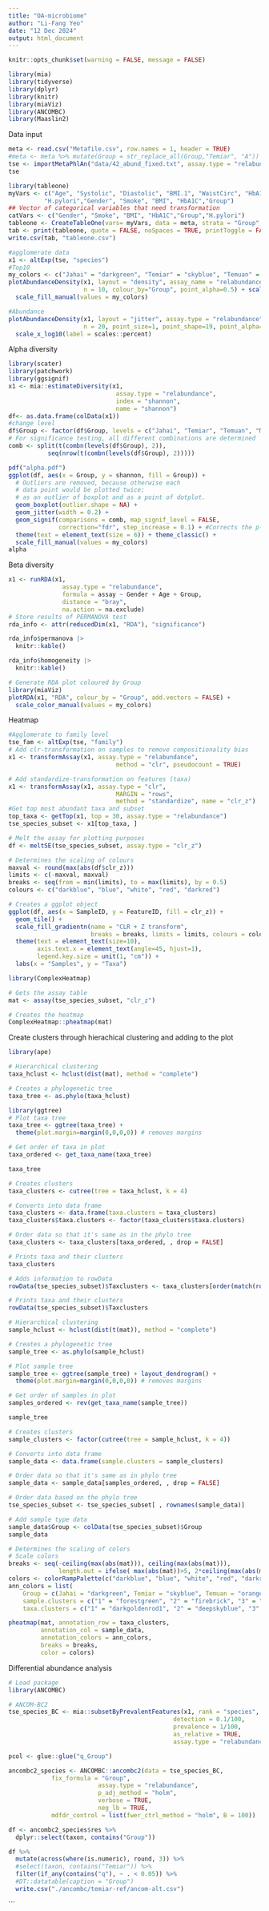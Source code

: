---
title: "OA-microbiome"
author: "Li-Fang Yeo"
date: "12 Dec 2024"
output: html_document
---

```{r setup, include=FALSE}
knitr::opts_chunk$set(warning = FALSE, message = FALSE)
```

```{r}
library(mia)
library(tidyverse)
library(dplyr)
library(knitr)
library(miaViz)
library(ANCOMBC)
library(Maaslin2)
```
Data input 
```{r}
meta <- read.csv("Metafile.csv", row.names = 1, header = TRUE)
#meta <- meta %>% mutate(Group = str_replace_all(Group,"Temiar", "A"))
tse <- importMetaPhlAn("data/42_abund_fixed.txt", assay.type = "relabundance", col.data = meta, removeTaxaPrefixes = TRUE)
tse
```
```{r}
library(tableone)
myVars <- c("Age", "Systolic", "Diastolic", "BMI.1", "WaistCirc", "HbA1C.1",
          "H.pylori","Gender", "Smoke", "BMI", "HbA1C","Group")
## Vector of categorical variables that need transformation
catVars <- c("Gender", "Smoke", "BMI", "HbA1C","Group","H.pylori")
tableone <- CreateTableOne(vars= myVars, data = meta, strata = "Group", factorVars = catVars) 
tab <- print(tableone, quote = FALSE, noSpaces = TRUE, printToggle = FALSE)
write.csv(tab, "tableone.csv")
```

```{r}
#agglomerate data
x1 <- altExp(tse, "species")
#Top10
my_colors <- c("Jahai" = "darkgreen", "Temiar" = "skyblue", "Temuan" = "orange", "Malay" = "pink" )
plotAbundanceDensity(x1, layout = "density", assay_name = "relabundance",
                     n = 10, colour_by="Group", point_alpha=0.5) + scale_x_log10(label = scales::label_number()) +
  scale_fill_manual(values = my_colors)
```
```{r}
#Abundance
plotAbundanceDensity(x1, layout = "jitter", assay.type = "relabundance",
                     n = 20, point_size=1, point_shape=19, point_alpha=0.1, order_descending = TRUE) +
  scale_x_log10(label = scales::percent)
```
Alpha diversity 
```{r}
library(scater)
library(patchwork)
library(ggsignif)
x1 <- mia::estimateDiversity(x1, 
                              assay.type = "relabundance",
                              index = "shannon", 
                              name = "shannon")
df<- as.data.frame(colData(x1))
#change level
df$Group <- factor(df$Group, levels = c("Jahai", "Temiar", "Temuan", "Malay"))
# For significance testing, all different combinations are determined
comb <- split(t(combn(levels(df$Group), 2)), 
           seq(nrow(t(combn(levels(df$Group), 2)))))

pdf("alpha.pdf")
ggplot(df, aes(x = Group, y = shannon, fill = Group)) +
  # Outliers are removed, because otherwise each 
  # data point would be plotted twice; 
  # as an outlier of boxplot and as a point of dotplot.
  geom_boxplot(outlier.shape = NA) + 
  geom_jitter(width = 0.2) + 
  geom_signif(comparisons = comb, map_signif_level = FALSE,
              correction="fdr", step_increase = 0.1) + #Corrects the p-values and step increase minimise overlap
  theme(text = element_text(size = 6)) + theme_classic() +
  scale_fill_manual(values = my_colors)
alpha

```
Beta diversity
```{r}
x1 <- runRDA(x1,
               assay.type = "relabundance",
               formula = assay ~ Gender + Age + Group,
               distance = "bray",
               na.action = na.exclude)
# Store results of PERMANOVA test
rda_info <- attr(reducedDim(x1, "RDA"), "significance")
```
```{r}
rda_info$permanova |>
  knitr::kable()
```
```{r}
rda_info$homogeneity |>
  knitr::kable()
```
```{r}
# Generate RDA plot coloured by Group
library(miaViz)
plotRDA(x1, "RDA", colour_by = "Group", add.vectors = FALSE) +
  scale_color_manual(values = my_colors)
```
Heatmap
```{r}
#Agglomerate to family level
tse_fam <- altExp(tse, "family")
# Add clr-transformation on samples to remove compositionality bias
x1 <- transformAssay(x1, assay.type = "relabundance",
                              method = "clr", pseudocount = TRUE)

# Add standardize-transformation on features (taxa)
x1 <- transformAssay(x1, assay.type = "clr", 
                              MARGIN = "rows",
                              method = "standardize", name = "clr_z")
#Get top most abundant taxa and subset
top_taxa <- getTop(x1, top = 30, assay.type = "relabundance")
tse_species_subset <- x1[top_taxa, ]
```
```{r}
# Melt the assay for plotting purposes
df <- meltSE(tse_species_subset, assay.type = "clr_z")

# Determines the scaling of colours
maxval <- round(max(abs(df$clr_z)))
limits <- c(-maxval, maxval)
breaks <- seq(from = min(limits), to = max(limits), by = 0.5)
colours <- c("darkblue", "blue", "white", "red", "darkred")

# Creates a ggplot object
ggplot(df, aes(x = SampleID, y = FeatureID, fill = clr_z)) +
  geom_tile() +
  scale_fill_gradientn(name = "CLR + Z transform", 
                       breaks = breaks, limits = limits, colours = colours) + 
  theme(text = element_text(size=10),
        axis.text.x = element_text(angle=45, hjust=1),
        legend.key.size = unit(1, "cm")) +
  labs(x = "Samples", y = "Taxa")
```
```{r}
library(ComplexHeatmap)

# Gets the assay table
mat <- assay(tse_species_subset, "clr_z")

# Creates the heatmap
ComplexHeatmap::pheatmap(mat)
```
Create clusters through hierachical clustering and adding to the plot
```{r}
library(ape)

# Hierarchical clustering
taxa_hclust <- hclust(dist(mat), method = "complete")

# Creates a phylogenetic tree
taxa_tree <- as.phylo(taxa_hclust)

library(ggtree)
# Plot taxa tree
taxa_tree <- ggtree(taxa_tree) + 
  theme(plot.margin=margin(0,0,0,0)) # removes margins

# Get order of taxa in plot
taxa_ordered <- get_taxa_name(taxa_tree)

taxa_tree
```
```{r}
# Creates clusters
taxa_clusters <- cutree(tree = taxa_hclust, k = 4)

# Converts into data frame
taxa_clusters <- data.frame(taxa.clusters = taxa_clusters)
taxa_clusters$taxa.clusters <- factor(taxa_clusters$taxa.clusters)

# Order data so that it's same as in the phylo tree
taxa_clusters <- taxa_clusters[taxa_ordered, , drop = FALSE] 

# Prints taxa and their clusters
taxa_clusters

```
```{r}
# Adds information to rowData
rowData(tse_species_subset)$Taxclusters <- taxa_clusters[order(match(rownames(taxa_clusters), rownames(tse_species_subset))), ]

# Prints taxa and their clusters
rowData(tse_species_subset)$Taxclusters

# Hierarchical clustering
sample_hclust <- hclust(dist(t(mat)), method = "complete")

# Creates a phylogenetic tree
sample_tree <- as.phylo(sample_hclust)

# Plot sample tree
sample_tree <- ggtree(sample_tree) + layout_dendrogram() + 
  theme(plot.margin=margin(0,0,0,0)) # removes margins

# Get order of samples in plot
samples_ordered <- rev(get_taxa_name(sample_tree))

sample_tree

# Creates clusters
sample_clusters <- factor(cutree(tree = sample_hclust, k = 4))

# Converts into data frame
sample_data <- data.frame(sample.clusters = sample_clusters)

# Order data so that it's same as in phylo tree
sample_data <- sample_data[samples_ordered, , drop = FALSE] 

# Order data based on the phylo tree
tse_species_subset <- tse_species_subset[ , rownames(sample_data)]

# Add sample type data
sample_data$Group <- colData(tse_species_subset)$Group
sample_data

```
```{r}
# Determines the scaling of colors
# Scale colors
breaks <- seq(-ceiling(max(abs(mat))), ceiling(max(abs(mat))), 
              length.out = ifelse( max(abs(mat))>5, 2*ceiling(max(abs(mat))), 10 ) )
colors <- colorRampPalette(c("darkblue", "blue", "white", "red", "darkred"))(length(breaks)-1)
ann_colors = list(
    Group = c(Jahai = "darkgreen", Temiar = "skyblue", Temuan = "orange", Malay = "pink" ),
    sample.clusters = c("1" = "forestgreen", "2" = "firebrick", "3" = "#56B4E9", "4" = "#999999"),
    taxa.clusters = c("1" = "darkgoldenrod1", "2" = "deepskyblue", "3" = "darkseagreen3", "4" = "brown3"))

pheatmap(mat, annotation_row = taxa_clusters, 
         annotation_col = sample_data,
         annotation_colors = ann_colors,
         breaks = breaks,
         color = colors)
```
Differential abundance analysis
```{r}
# Load package
library(ANCOMBC)

# ANCOM-BC2
tse_species_BC <- mia::subsetByPrevalentFeatures(x1, rank = "species",
                                              detection = 0.1/100,
                                              prevalence = 1/100,
                                              as_relative = TRUE,
                                              assay.type = "relabundance")
```
```{r}
pcol <- glue::glue("q_Group")
```
```{r}
ancombc2_species <- ANCOMBC::ancombc2(data = tse_species_BC,
            fix_formula = "Group",
                         assay.type = "relabundance",
                         p_adj_method = "holm",
                         verbose = TRUE,
                         neg_lb = TRUE,
            mdfdr_control = list(fwer_ctrl_method = "holm", B = 100))
```
```{r}
df <- ancombc2_species$res %>%
  dplyr::select(taxon, contains("Group"))
```
```{r}
df %>%
  mutate(across(where(is.numeric), round, 3)) %>%
  #select(taxon, contains("Temiar")) %>%
  filter(if_any(contains("q"), ~ . < 0.05)) %>%
  #DT::datatable(caption = "Group") 
  write.csv("./ancombc/temiar-ref/ancom-alt.csv")
```
```




